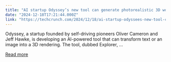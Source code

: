 ```yaml
---
title: "AI startup Odyssey’s new tool can generate photorealistic 3D worlds"
date: "2024-12-18T17:21:44.000Z"
link: "https://techcrunch.com/2024/12/18/ai-startup-odyssees-new-tool-can-generate-photorealistic-3d-worlds/"
---
```


Odyssey, a startup founded by self-driving pioneers Oliver Cameron and Jeff Hawke, is developing an AI-powered tool that can transform text or an image into a 3D rendering. The tool, dubbed Explorer, ...

[Read more](https://techcrunch.com/2024/12/18/ai-startup-odyssees-new-tool-can-generate-photorealistic-3d-worlds/)

